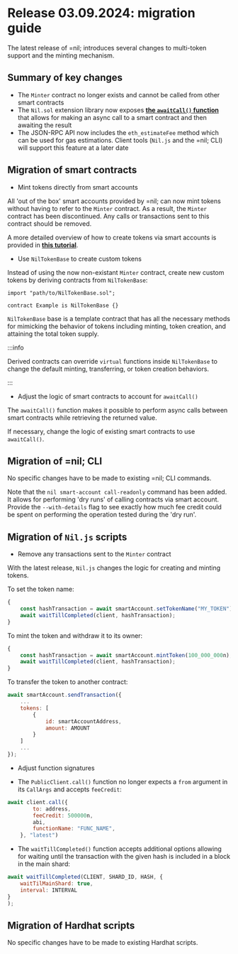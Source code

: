 # Release 03.09.2024: migration guide

The latest release of =nil; introduces several changes to multi-token support and the minting mechanism.

## Summary of key changes


* The `Minter` contract no longer exists and cannot be called from other smart contracts
* The `Nil.sol` extension library now exposes [**the `awaitCall()` function**](getting-started/essentials/handling-async-execution.mdx##retrieving-values) that allows for making an async call to a smart contract and then awaiting the result
* The JSON-RPC API now includes the `eth_estimateFee` method which can be used for gas estimations. Client tools (`Nil.js` and the =nil; CLI) will support this feature at a later date

## Migration of smart contracts

* Mint tokens directly from smart accounts

All 'out of the box' smart accounts provided by =nil; can now mint tokens without having to refer to the `Minter` contract. As a result, the `Minter` contract has been discontinued. Any calls or transactions sent to this contract should be removed.

A more detailed overview of how to create tokens via smart accounts is provided in [**this tutorial**](getting-started/essentials/tokens.mdx).

* Use `NilTokenBase` to create custom tokens

Instead of using the now non-existant `Minter` contract, create new custom tokens by deriving contracts from `NilTokenBase`:

```solidity showLineNumbers
import "path/to/NilTokenBase.sol";

contract Example is NilTokenBase {}
```

`NilTokenBase` base is a template contract that has all the necessary methods for mimicking the behavior of tokens including minting, token creation, and attaining the total token supply.

:::info

Derived contracts can override `virtual` functions inside `NilTokenBase` to change the default minting, transferring, or token creation behaviors.

:::


* Adjust the logic of smart contracts to account for `awaitCall()`

The `awaitCall()` function makes it possible to perform async calls between smart contracts while retrieving the returned value.

If necessary, change the logic of existing smart contracts to use `awaitCall()`.

## Migration of =nil; CLI

No specific changes have to be made to existing =nil; CLI commands.

Note that the `nil smart-account call-readonly` command has been added. It allows for performing 'dry runs' of calling contracts via smart account. Provide the `--with-details` flag to see exactly how much fee credit could be spent on performing the operation tested during the 'dry run'.

## Migration of `Nil.js` scripts

* Remove any transactions sent to the `Minter` contract

With the latest release, `Nil.js` changes the logic for creating and minting tokens.

To set the token name:

```js showLineNumbers
{
    const hashTransaction = await smartAccount.setTokenName("MY_TOKEN");
    await waitTillCompleted(client, hashTransaction);
}

```

To mint the token and withdraw it to its owner:

```js showLineNumbers
{
    const hashTransaction = await smartAccount.mintToken(100_000_000n);
    await waitTillCompleted(client, hashTransaction);
}

```

To transfer the token to another contract:

```js showLineNumbers
await smartAccount.sendTransaction({
    ...
    tokens: [
        {
            id: smartAccountAddress,
            amount: AMOUNT
        }
    ]
    ...
});
```

* Adjust function signatures

* The `PublicClient.call()` function no longer expects a `from` argument in its `CallArgs` and accepts `feeCredit`:

```js showLineNumbers
await client.call({
        to: address,
        feeCredit: 500000n,
        abi,
        functionName: "FUNC_NAME",
    }, "latest")
```

* The `waitTillCompleted()` function accepts additional options allowing for waiting until the transaction with the given hash is included in a block in the main shard:

```js showLineNumbers
await waitTillCompleted(CLIENT, SHARD_ID, HASH, {
    waitTilMainShard: true,
    interval: INTERVAL
}
);
```


## Migration of Hardhat scripts

No specific changes have to be made to existing Hardhat scripts.
